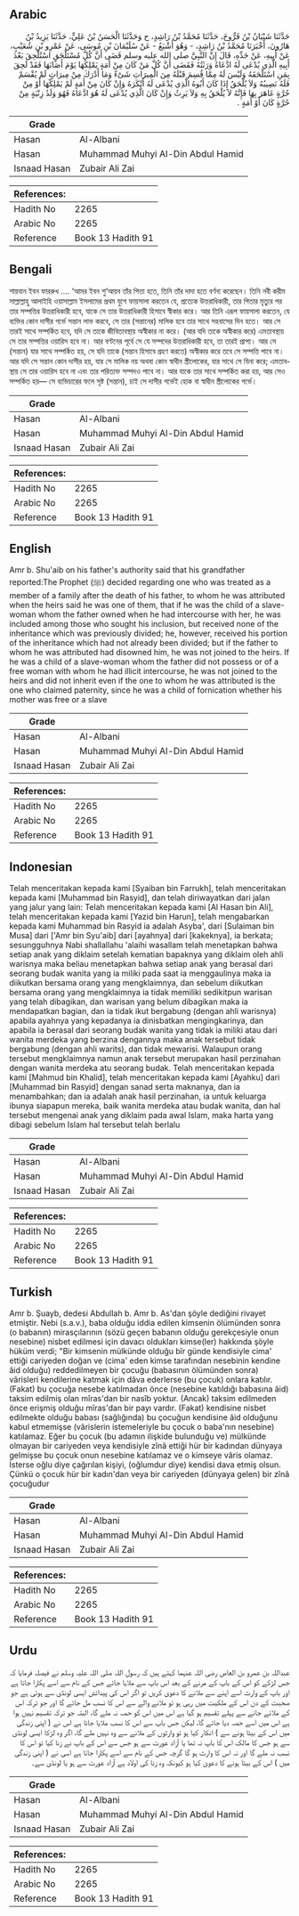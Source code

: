 ## Arabic


<div dir="rtl" lang="ar" style={{fontSize:'larger',backgroundColor:'#f8f9fa',padding:20}}>
حَدَّثَنَا شَيْبَانُ بْنُ فَرُّوخَ، حَدَّثَنَا مُحَمَّدُ بْنُ رَاشِدٍ، ح وَحَدَّثَنَا الْحَسَنُ بْنُ عَلِيٍّ، حَدَّثَنَا يَزِيدُ بْنُ هَارُونَ، أَخْبَرَنَا مُحَمَّدُ بْنُ رَاشِدٍ، - وَهُوَ أَشْبَعُ - عَنْ سُلَيْمَانَ بْنِ مُوسَى، عَنْ عَمْرِو بْنِ شُعَيْبٍ، عَنْ أَبِيهِ، عَنْ جَدِّهِ، قَالَ إِنَّ النَّبِيَّ صلى الله عليه وسلم قَضَى أَنَّ كُلَّ مُسْتَلْحَقٍ اسْتُلْحِقَ بَعْدَ أَبِيهِ الَّذِي يُدْعَى لَهُ ادَّعَاهُ وَرَثَتُهُ فَقَضَى أَنَّ كُلَّ مَنْ كَانَ مِنْ أَمَةٍ يَمْلِكُهَا يَوْمَ أَصَابَهَا فَقَدْ لَحِقَ بِمَنِ اسْتَلْحَقَهُ وَلَيْسَ لَهُ مِمَّا قُسِمَ قَبْلَهُ مِنَ الْمِيرَاثِ شَىْءٌ وَمَا أَدْرَكَ مِنْ مِيرَاثٍ لَمْ يُقْسَمْ فَلَهُ نَصِيبُهُ وَلاَ يُلْحَقُ إِذَا كَانَ أَبُوهُ الَّذِي يُدْعَى لَهُ أَنْكَرَهُ وَإِنْ كَانَ مِنْ أَمَةٍ لَمْ يَمْلِكْهَا أَوْ مِنْ حُرَّةٍ عَاهَرَ بِهَا فَإِنَّهُ لاَ يُلْحَقُ بِهِ وَلاَ يَرِثُ وَإِنْ كَانَ الَّذِي يُدْعَى لَهُ هُوَ ادَّعَاهُ فَهُوَ وَلَدُ زِنْيَةٍ مِنْ حُرَّةٍ كَانَ أَوْ أَمَةٍ ‏.‏
</div>
<div style={{backgroundColor:'#f8f9fa',padding:20, marginBottom: 10}}><table> <thead> <tr> <th>Grade</th> <th></th> </tr> </thead> <tbody> <tr><td>Hasan</td><td>Al-Albani</td></tr><tr><td>Hasan</td><td>Muhammad Muhyi Al-Din Abdul Hamid</td></tr><tr><td>Isnaad Hasan</td><td>Zubair Ali Zai</td></tr></tbody></table><table> <thead> <tr> <th>References:</th> <th></th> </tr> </thead> <tbody><tr><td>Hadith No</td><td>2265</td></tr><tr><td>Arabic No</td><td>2265</td></tr><tr><td>Reference</td><td>Book 13 Hadith 91</td></tr></tbody></table></div>

## Bengali


<div dir="ltr" lang="bn" style={{fontSize:'larger',backgroundColor:'#f8f9fa',padding:20}}>
শায়বান ইবন ফাররুখ .... ‘আমর ইবন শু‘আয়ব তাঁর পিতা হতে, তিনি তাঁর দাদা হতে বর্ণনা করেছেন। তিনি নবী করীম সাল্লাল্লাহু আলাইহি ওয়াসাল্লাম ইসলামের প্রথম যুগে ফায়সালা করতেন যে, প্রত্যেক উত্তরাধিকারী, তার পিতার মৃত্যুর পর তার সম্পত্তির উত্তরাধিকারী হবে, যাকে সে তার উত্তরাধিকারী হিসাবে স্বীকার করে। আর তিনি এরূপ ফায়সালা করতেন, যে ব্যক্তির কোন দাসীর গর্ভে সন্তান লাভ করবে, সে তার (সন্তানের) মালিক হবে তার সাথে সহবাসের দিন হতে। আর সে তারই সাথে সম্পর্কিত হবে, যদি সে তাকে জীবিতাবস্থায় অস্বীকার না করে। (আর যদি তাকে অস্বীকার করে) এমতাবস্থায় সে তার সম্পত্তির ওয়ারিস হবে না। আর বণ্টনের পূর্বে সে যে সম্পদের উত্তরাধিকারী হবে, তা তারই প্রাপ্য। আর সে (সন্তান) যার সাথে সম্পর্কিত হয়, সে যদি তাকে (সন্তান হিসাবে গ্রহণ করতে) অস্বীকার করে তবে সে সম্পত্তি পাবে না। আর যদি সে সন্তান কোন দাসীর হয়, যার সে মালিক নয় অথবা কোন স্বাধীন স্ত্রীলোকের, যার সাথে সে যিনা করে; এমতাবস্থায় সে তার ওয়ারিস হবে না এবং তার পরিত্যক্ত সম্পদও পাবে না। আর যাকে তার সাথে সম্পর্কিত করা হয়, আর সেও সম্পর্কিত হয়— সে ব্যভিচারের ফলে সৃষ্ট (সন্তান), চাই সে দাসীর গর্ভেই হোক বা স্বাধীন স্ত্রীলোকের গর্ভে।
</div>
<div style={{backgroundColor:'#f8f9fa',padding:20, marginBottom: 10}}><table> <thead> <tr> <th>Grade</th> <th></th> </tr> </thead> <tbody> <tr><td>Hasan</td><td>Al-Albani</td></tr><tr><td>Hasan</td><td>Muhammad Muhyi Al-Din Abdul Hamid</td></tr><tr><td>Isnaad Hasan</td><td>Zubair Ali Zai</td></tr></tbody></table><table> <thead> <tr> <th>References:</th> <th></th> </tr> </thead> <tbody><tr><td>Hadith No</td><td>2265</td></tr><tr><td>Arabic No</td><td>2265</td></tr><tr><td>Reference</td><td>Book 13 Hadith 91</td></tr></tbody></table></div>

## English


<div dir="ltr" lang="en" style={{fontSize:'larger',backgroundColor:'#f8f9fa',padding:20}}>
Amr b. Shu'aib on his father's authority said that his grandfather reported:The Prophet (ﷺ) decided regarding one who was treated as a member of a family after the death of his father, to whom he was attributed when the heirs said he was one of them, that if he was the child of a slave-woman whom the father owned when he had intercourse with her, he was included among those who sought his inclusion, but received none of the inheritance which was previously divided; he, however, received his portion of the inheritance which had not already been divided; but if the father to whom he was attributed had disowned him, he was not joined to the heirs. If he was a child of a slave-woman whom the father did not possess or of a free woman with whom he had illicit intercourse, he was not joined to the heirs and did not inherit even if the one to whom he was attributed is the one who claimed paternity, since he was a child of fornication whether his mother was free or a slave
</div>
<div style={{backgroundColor:'#f8f9fa',padding:20, marginBottom: 10}}><table> <thead> <tr> <th>Grade</th> <th></th> </tr> </thead> <tbody> <tr><td>Hasan</td><td>Al-Albani</td></tr><tr><td>Hasan</td><td>Muhammad Muhyi Al-Din Abdul Hamid</td></tr><tr><td>Isnaad Hasan</td><td>Zubair Ali Zai</td></tr></tbody></table><table> <thead> <tr> <th>References:</th> <th></th> </tr> </thead> <tbody><tr><td>Hadith No</td><td>2265</td></tr><tr><td>Arabic No</td><td>2265</td></tr><tr><td>Reference</td><td>Book 13 Hadith 91</td></tr></tbody></table></div>

## Indonesian


<div dir="ltr" lang="id" style={{fontSize:'larger',backgroundColor:'#f8f9fa',padding:20}}>
Telah menceritakan kepada kami [Syaiban bin Farrukh], telah menceritakan kepada kami [Muhammad bin Rasyid], dan telah diriwayatkan dari jalan yang jalur yang lain: Telah menceritakan kepada kami [Al Hasan bin Ali], telah menceritakan kepada kami [Yazid bin Harun], telah mengabarkan kepada kami Muhammad bin Rasyid ia adalah Asyba', dari [Sulaiman bin Musa] dari ['Amr bin Syu'aib] dari [ayahnya] dari [kakeknya], ia berkata; sesungguhnya Nabi shallallahu 'alaihi wasallam telah menetapkan bahwa setiap anak yang diklaim setelah kematian bapaknya yang diklaim oleh ahli warisnya maka beliau menetapkan bahwa setiap anak yang berasal dari seorang budak wanita yang ia miliki pada saat ia menggaulinya maka ia diikutkan bersama orang yang mengklaimnya, dan sebelum diikutkan bersama orang yang mengklaimnya ia tidak memiliki sedikitpun warisan yang telah dibagikan, dan warisan yang belum dibagikan maka ia mendapatkan bagian, dan ia tidak ikut bergabung (dengan ahli warisnya) apabila ayahnya yang kepadanya ia dinisbatkan mengingkarinya, dan apabila ia berasal dari seorang budak wanita yang tidak ia miliki atau dari wanita merdeka yang berzina dengannya maka anak tersebut tidak bergabung (dengan ahli warits), dan tidak mewarisi. Walaupun orang tersebut mengklaimnya namun anak tersebut merupakan hasil perzinahan dengan wanita merdeka atu seorang budak. Telah menceritakan kepada kami [Mahmud bin Khalid], telah menceritakan kepada kami [Ayahku] dari [Muhammad bin Rasyid] dengan sanad serta maknanya, dan ia menambahkan; dan ia adalah anak hasil perzinahan, ia untuk keluarga ibunya siapapun mereka, baik wanita merdeka atau budak wanita, dan hal tersebut mengenai anak yang diklaim pada awal Islam, maka harta yang dibagi sebelum Islam hal tersebut telah berlalu
</div>
<div style={{backgroundColor:'#f8f9fa',padding:20, marginBottom: 10}}><table> <thead> <tr> <th>Grade</th> <th></th> </tr> </thead> <tbody> <tr><td>Hasan</td><td>Al-Albani</td></tr><tr><td>Hasan</td><td>Muhammad Muhyi Al-Din Abdul Hamid</td></tr><tr><td>Isnaad Hasan</td><td>Zubair Ali Zai</td></tr></tbody></table><table> <thead> <tr> <th>References:</th> <th></th> </tr> </thead> <tbody><tr><td>Hadith No</td><td>2265</td></tr><tr><td>Arabic No</td><td>2265</td></tr><tr><td>Reference</td><td>Book 13 Hadith 91</td></tr></tbody></table></div>

## Turkish


<div dir="ltr" lang="tr" style={{fontSize:'larger',backgroundColor:'#f8f9fa',padding:20}}>
Amr b. Şuayb, dedesi Abdullah b. Amr b. As'dan şöyle dediğini rivayet etmiştir. Nebi (s.a.v.), baba olduğu iddia edilen kimsenin ölümünden sonra (o babanın) mirasçılarının (sözü geçen babanın olduğu gerekçesiyle onun nesebine) nisbet edilmesi için davacı oldukları kimse(ler) hakkında şöyle hüküm verdi; "Bir kimsenin mülkünde olduğu bîr günde kendisiyle cima' ettiği cariyeden doğan ve (cima' eden kimse tarafından nesebinin kendine âid olduğu) reddedilmeyen bir çocuğu (babasının ölümünden sonra) vârisleri kendilerine katmak için dâva ederlerse (bu çocuk) onlara katılır. (Fakat) bu çocuğa nesebe katılmadan önce (nesebine katıldığı babasına âid) taksim edilmiş olan mîras'dan bir nasîb yoktur. (Ancak) taksim edilmeden önce erişmiş olduğu mîras'dan bir payı vardır. (Fakat) kendisine nisbet edilmekte olduğu babası (sağlığında) bu çocuğun kendisine âid olduğunu kabul etmemişse (vârislerin istemeleriyle bu çocuk o baba'nın nesebine) katılamaz. Eğer bu çocuk (bu adamın ilişkide bulunduğu ve) mülkünde olmayan bir cariyeden veya kendisiyle zînâ ettiği hür bir kadından dünyaya gelmişse bu çocuk onun nesebine katılamaz ve o kimseye vâris olamaz. İsterse oğlu diye çağırılan kişiyi, (oğlumdur diye) kendisi dava etmiş olsun. Çünkü o çocuk hür bir kadın'dan veya bir cariyeden (dünyaya gelen) bir zînâ çocuğudur
</div>
<div style={{backgroundColor:'#f8f9fa',padding:20, marginBottom: 10}}><table> <thead> <tr> <th>Grade</th> <th></th> </tr> </thead> <tbody> <tr><td>Hasan</td><td>Al-Albani</td></tr><tr><td>Hasan</td><td>Muhammad Muhyi Al-Din Abdul Hamid</td></tr><tr><td>Isnaad Hasan</td><td>Zubair Ali Zai</td></tr></tbody></table><table> <thead> <tr> <th>References:</th> <th></th> </tr> </thead> <tbody><tr><td>Hadith No</td><td>2265</td></tr><tr><td>Arabic No</td><td>2265</td></tr><tr><td>Reference</td><td>Book 13 Hadith 91</td></tr></tbody></table></div>

## Urdu


<div dir="rtl" lang="ur" style={{fontSize:'larger',backgroundColor:'#f8f9fa',padding:20}}>
عبداللہ بن عمرو بن العاص رضی اللہ عنہما کہتے ہیں کہ رسول اللہ صلی اللہ علیہ وسلم نے فیصلہ فرمایا کہ جس لڑکے کو اس کے باپ کے مرنے کے بعد اس باپ سے ملایا جائے جس کے نام سے اسے پکارا جاتا ہے اور باپ کے وارث اسے اپنے سے ملانے کا دعویٰ کریں تو اگر اس کی پیدائش ایسی لونڈی سے ہوئی ہے جو صحبت کے دن اس کے ملکیت میں رہی ہو تو ملانے والے سے اس کا نسب مل جائے گا اور جو ترکہ اس کے ملائے جانے سے پہلے تقسیم ہو گیا ہے اس میں اس کو حصہ نہ ملے گا، البتہ جو ترکہ تقسیم نہیں ہوا ہے اس میں اسے حصہ دیا جائے گا، لیکن جس باپ سے اس کا نسب ملایا جاتا ہے اس نے ( اپنی زندگی میں اس کے بیٹا ہونے سے ) انکار کیا ہو تو وارثوں کے ملانے سے وہ نہیں ملے گا، اگر وہ لڑکا ایسی لونڈی سے ہو جس کا مالک اس کا باپ نہ تھا یا آزاد عورت سے ہو جس سے اس کے باپ نے زنا کیا تو اس کا نسب نہ ملے گا اور نہ اس کا وارث ہو گا گرچہ جس کے نام سے اسے پکارا جاتا ہے اسی نے ( اپنی زندگی میں ) اس کے بیٹا ہونے کا دعویٰ کیا ہو کیونکہ وہ زنا کی اولاد ہے آزاد عورت سے ہو یا لونڈی سے۔
</div>
<div style={{backgroundColor:'#f8f9fa',padding:20, marginBottom: 10}}><table> <thead> <tr> <th>Grade</th> <th></th> </tr> </thead> <tbody> <tr><td>Hasan</td><td>Al-Albani</td></tr><tr><td>Hasan</td><td>Muhammad Muhyi Al-Din Abdul Hamid</td></tr><tr><td>Isnaad Hasan</td><td>Zubair Ali Zai</td></tr></tbody></table><table> <thead> <tr> <th>References:</th> <th></th> </tr> </thead> <tbody><tr><td>Hadith No</td><td>2265</td></tr><tr><td>Arabic No</td><td>2265</td></tr><tr><td>Reference</td><td>Book 13 Hadith 91</td></tr></tbody></table></div>
